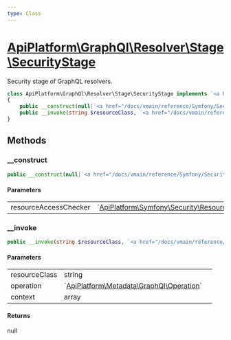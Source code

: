 ```yaml
---
type: Class
---
```


# [ApiPlatform\GraphQl\Resolver\Stage\SecurityStage](/docs/vmain/reference/GraphQl/Resolver/Stage/SecurityStage)

Security stage of GraphQL resolvers.


```php
class ApiPlatform\GraphQl\Resolver\Stage\SecurityStage implements `<a href="/docs/vmain/reference/GraphQl/Resolver/Stage/SecurityStageInterface">ApiPlatform\GraphQl\Resolver\Stage\SecurityStageInterface</a>`
{
    public __construct(null|`<a href="/docs/vmain/reference/Symfony/Security/ResourceAccessCheckerInterface">ApiPlatform\Symfony\Security\ResourceAccessCheckerInterface</a>` $resourceAccessChecker)
    public __invoke(string $resourceClass, `<a href="/docs/vmain/reference/Metadata/GraphQl/Operation">ApiPlatform\Metadata\GraphQl\Operation</a>` $operation, array $context): null
}
```
## Methods

### __construct



```php
public __construct(null|`<a href="/docs/vmain/reference/Symfony/Security/ResourceAccessCheckerInterface">ApiPlatform\Symfony\Security\ResourceAccessCheckerInterface</a>` $resourceAccessChecker)
```

#### Parameters

<table><tbody>
<tr><td>resourceAccessChecker</td><td>`<a href="/docs/vmain/reference/Symfony/Security/ResourceAccessCheckerInterface">ApiPlatform\Symfony\Security\ResourceAccessCheckerInterface</a>`</td><td></td></tr>
</tbody>
</table>

### __invoke



```php
public __invoke(string $resourceClass, `<a href="/docs/vmain/reference/Metadata/GraphQl/Operation">ApiPlatform\Metadata\GraphQl\Operation</a>` $operation, array $context): null
```

#### Parameters

<table><tbody>
<tr><td>resourceClass</td><td>string</td><td></td></tr><tr><td>operation</td><td>`<a href="/docs/vmain/reference/Metadata/GraphQl/Operation">ApiPlatform\Metadata\GraphQl\Operation</a>`</td><td></td></tr><tr><td>context</td><td>array</td><td></td></tr>
</tbody>
</table>

#### Returns

null
